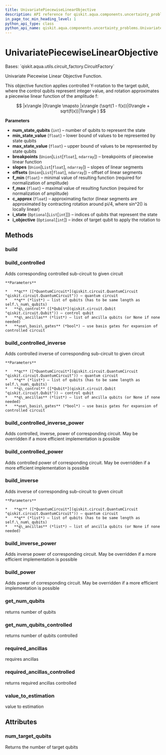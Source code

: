 ```yaml
---
title: UnivariatePiecewiseLinearObjective
description: API reference for qiskit.aqua.components.uncertainty_problems.UnivariatePiecewiseLinearObjective
in_page_toc_min_heading_level: 1
python_api_type: class
python_api_name: qiskit.aqua.components.uncertainty_problems.UnivariatePiecewiseLinearObjective
---
```


# UnivariatePiecewiseLinearObjective

<Class id="qiskit.aqua.components.uncertainty_problems.UnivariatePiecewiseLinearObjective" isDedicatedPage={true} github="https://github.com/qiskit-community/qiskit-aqua/tree/stable/0.9/qiskit/aqua/components/uncertainty_problems/univariate_piecewise_linear_objective.py" signature="UnivariatePiecewiseLinearObjective(num_state_qubits, min_state_value, max_state_value, breakpoints, slopes, offsets, f_min, f_max, c_approx, i_state=None, i_objective=None)">
  Bases: `qiskit.aqua.utils.circuit_factory.CircuitFactory`

  Univariate Piecewise Linear Objective Function.

  This objective function applies controlled Y-rotation to the target qubit, where the control qubits represent integer value, and rotation approximates a piecewise linear function of the amplitude f:

$$
|x\rangle |0\rangle \mapsto |x\rangle (\sqrt(1 - f(x))|0\rangle + sqrt(f(x))|1\rangle )
$$

  **Parameters**

  *   **num\_state\_qubits** (`int`) – number of qubits to represent the state
  *   **min\_state\_value** (`float`) – lower bound of values to be represented by state qubits
  *   **max\_state\_value** (`float`) – upper bound of values to be represented by state qubits
  *   **breakpoints** (`Union`\[`List`\[`float`], `ndarray`]) – breakpoints of piecewise linear function
  *   **slopes** (`Union`\[`List`\[`float`], `ndarray`]) – slopes of linear segments
  *   **offsets** (`Union`\[`List`\[`float`], `ndarray`]) – offset of linear segments
  *   **f\_min** (`float`) – minimal value of resulting function (required for normalization of amplitude)
  *   **f\_max** (`float`) – maximal value of resulting function (required for normalization of amplitude)
  *   **c\_approx** (`float`) – approximating factor (linear segments are approximated by contracting rotation around pi/4, where sin^2() is locally linear)
  *   **i\_state** (`Optional`\[`List`\[`int`]]) – indices of qubits that represent the state
  *   **i\_objective** (`Optional`\[`int`]) – index of target qubit to apply the rotation to

  ## Methods

  ### build

  <Function id="qiskit.aqua.components.uncertainty_problems.UnivariatePiecewiseLinearObjective.build" name="build" signature="UnivariatePiecewiseLinearObjective.build(qc, q, q_ancillas=None, params=None)" />

  ### build\_controlled

  <Function id="qiskit.aqua.components.uncertainty_problems.UnivariatePiecewiseLinearObjective.build_controlled" name="build_controlled" signature="UnivariatePiecewiseLinearObjective.build_controlled(qc, q, q_control, q_ancillas=None, use_basis_gates=True)">
    Adds corresponding controlled sub-circuit to given circuit

    **Parameters**

    *   **qc** ([*QuantumCircuit*](qiskit.circuit.QuantumCircuit "qiskit.circuit.QuantumCircuit")) – quantum circuit
    *   **q** (*list*) – list of qubits (has to be same length as self.\_num\_qubits)
    *   **q\_control** ([*Qubit*](qiskit.circuit.Qubit "qiskit.circuit.Qubit")) – control qubit
    *   **q\_ancillas** (*list*) – list of ancilla qubits (or None if none needed)
    *   **use\_basis\_gates** (*bool*) – use basis gates for expansion of controlled circuit
  </Function>

  ### build\_controlled\_inverse

  <Function id="qiskit.aqua.components.uncertainty_problems.UnivariatePiecewiseLinearObjective.build_controlled_inverse" name="build_controlled_inverse" signature="UnivariatePiecewiseLinearObjective.build_controlled_inverse(qc, q, q_control, q_ancillas=None, use_basis_gates=True)">
    Adds controlled inverse of corresponding sub-circuit to given circuit

    **Parameters**

    *   **qc** ([*QuantumCircuit*](qiskit.circuit.QuantumCircuit "qiskit.circuit.QuantumCircuit")) – quantum circuit
    *   **q** (*list*) – list of qubits (has to be same length as self.\_num\_qubits)
    *   **q\_control** ([*Qubit*](qiskit.circuit.Qubit "qiskit.circuit.Qubit")) – control qubit
    *   **q\_ancillas** (*list*) – list of ancilla qubits (or None if none needed)
    *   **use\_basis\_gates** (*bool*) – use basis gates for expansion of controlled circuit
  </Function>

  ### build\_controlled\_inverse\_power

  <Function id="qiskit.aqua.components.uncertainty_problems.UnivariatePiecewiseLinearObjective.build_controlled_inverse_power" name="build_controlled_inverse_power" signature="UnivariatePiecewiseLinearObjective.build_controlled_inverse_power(qc, q, q_control, power, q_ancillas=None, use_basis_gates=True)">
    Adds controlled, inverse, power of corresponding circuit. May be overridden if a more efficient implementation is possible
  </Function>

  ### build\_controlled\_power

  <Function id="qiskit.aqua.components.uncertainty_problems.UnivariatePiecewiseLinearObjective.build_controlled_power" name="build_controlled_power" signature="UnivariatePiecewiseLinearObjective.build_controlled_power(qc, q, q_control, power, q_ancillas=None, use_basis_gates=True)">
    Adds controlled power of corresponding circuit. May be overridden if a more efficient implementation is possible
  </Function>

  ### build\_inverse

  <Function id="qiskit.aqua.components.uncertainty_problems.UnivariatePiecewiseLinearObjective.build_inverse" name="build_inverse" signature="UnivariatePiecewiseLinearObjective.build_inverse(qc, q, q_ancillas=None)">
    Adds inverse of corresponding sub-circuit to given circuit

    **Parameters**

    *   **qc** ([*QuantumCircuit*](qiskit.circuit.QuantumCircuit "qiskit.circuit.QuantumCircuit")) – quantum circuit
    *   **q** (*list*) – list of qubits (has to be same length as self.\_num\_qubits)
    *   **q\_ancillas** (*list*) – list of ancilla qubits (or None if none needed)
  </Function>

  ### build\_inverse\_power

  <Function id="qiskit.aqua.components.uncertainty_problems.UnivariatePiecewiseLinearObjective.build_inverse_power" name="build_inverse_power" signature="UnivariatePiecewiseLinearObjective.build_inverse_power(qc, q, power, q_ancillas=None)">
    Adds inverse power of corresponding circuit. May be overridden if a more efficient implementation is possible
  </Function>

  ### build\_power

  <Function id="qiskit.aqua.components.uncertainty_problems.UnivariatePiecewiseLinearObjective.build_power" name="build_power" signature="UnivariatePiecewiseLinearObjective.build_power(qc, q, power, q_ancillas=None)">
    Adds power of corresponding circuit. May be overridden if a more efficient implementation is possible
  </Function>

  ### get\_num\_qubits

  <Function id="qiskit.aqua.components.uncertainty_problems.UnivariatePiecewiseLinearObjective.get_num_qubits" name="get_num_qubits" signature="UnivariatePiecewiseLinearObjective.get_num_qubits()">
    returns number of qubits
  </Function>

  ### get\_num\_qubits\_controlled

  <Function id="qiskit.aqua.components.uncertainty_problems.UnivariatePiecewiseLinearObjective.get_num_qubits_controlled" name="get_num_qubits_controlled" signature="UnivariatePiecewiseLinearObjective.get_num_qubits_controlled()">
    returns number of qubits controlled
  </Function>

  ### required\_ancillas

  <Function id="qiskit.aqua.components.uncertainty_problems.UnivariatePiecewiseLinearObjective.required_ancillas" name="required_ancillas" signature="UnivariatePiecewiseLinearObjective.required_ancillas()">
    requires ancillas
  </Function>

  ### required\_ancillas\_controlled

  <Function id="qiskit.aqua.components.uncertainty_problems.UnivariatePiecewiseLinearObjective.required_ancillas_controlled" name="required_ancillas_controlled" signature="UnivariatePiecewiseLinearObjective.required_ancillas_controlled()">
    returns required ancillas controlled
  </Function>

  ### value\_to\_estimation

  <Function id="qiskit.aqua.components.uncertainty_problems.UnivariatePiecewiseLinearObjective.value_to_estimation" name="value_to_estimation" signature="UnivariatePiecewiseLinearObjective.value_to_estimation(value)">
    value to estimation
  </Function>

  ## Attributes

  ### num\_target\_qubits

  <Attribute id="qiskit.aqua.components.uncertainty_problems.UnivariatePiecewiseLinearObjective.num_target_qubits" name="num_target_qubits">
    Returns the number of target qubits
  </Attribute>
</Class>

